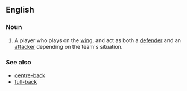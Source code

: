 ==English==

===Noun===
{{en-noun|head=[[wing]]-[[back]]}}

# {{label|en|soccer}} A player who plays on the [[wing]], and act as both a [[defender]] and an [[attacker]] depending on the team's situation.

===See also===
* [[centre-back]]
* [[full-back]]